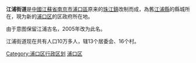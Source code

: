 {{中国乡级行政区
|景观照片文件名 = 
|景观照片描述 = 
|汉语拼音 = 
|其他语言 = 
|其他语言名称 = 
|旧称 = 
|地名出处 = 
|位置图文件名 = 
|位置图描述 = 
|自定义图片= 
|建置时间 = 
|政府驻地 = 
|毗邻 = 
|总面积 = 
|总人口 = 
|总人口年份 = 
|户籍人口 = 
|户籍人口年份 = 
|常住人口 = 
|常住人口年份 = 
|人口密度 = 
|GDP = 
|GDP年份 = 
|邮政编码 = 
|电话区号 = 25
|官方网站 = 
|网站名称 = 
|32/01/11/004/000}}
'''江浦街道'''是[[中國|中國]][[江蘇省|江蘇省]][[南京市|南京市]][[浦口區|浦口區]]原来的[[珠江鎮|珠江鎮]]改制而成，為舊[[江浦縣|江浦縣]]的縣城所在，現为新的[[浦口区|浦口区]]的区政府所在地。

由于意图保留江浦古名，2005年改为此名。

江浦街道现在共有人口10万多人，辖13个居委会、16个村。

{{南京市浦口区行政区划}}

[[Category:浦口区行政区划|Category:浦口区行政区划]]
[[Category:南京市街道|浦口区]]


{{Nanjing stub}}